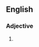 ==English==

===Adjective===
{{en-adj|head=[[dead]]-[[tree]]|-}}

# {{alternative spelling of|dead tree}}